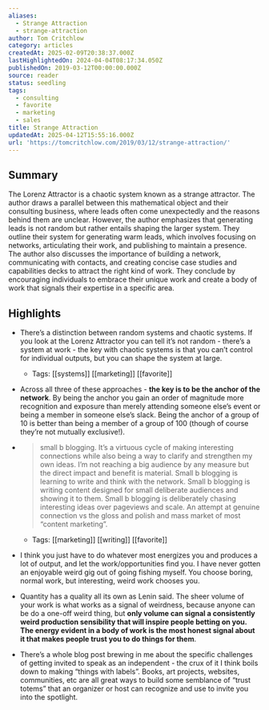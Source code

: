 ```yaml
---
aliases:
  - Strange Attraction
  - strange-attraction
author: Tom Critchlow
category: articles
createdAt: 2025-02-09T20:38:37.000Z
lastHighlightedOn: 2024-04-04T08:17:34.050Z
publishedOn: 2019-03-12T00:00:00.000Z
source: reader
status: seedling
tags:
  - consulting
  - favorite
  - marketing
  - sales
title: Strange Attraction
updatedAt: 2025-04-12T15:55:16.000Z
url: 'https://tomcritchlow.com/2019/03/12/strange-attraction/'
---
```

## Summary

The Lorenz Attractor is a chaotic system known as a strange attractor. The author draws a parallel between this mathematical object and their consulting business, where leads often come unexpectedly and the reasons behind them are unclear. However, the author emphasizes that generating leads is not random but rather entails shaping the larger system. They outline their system for generating warm leads, which involves focusing on networks, articulating their work, and publishing to maintain a presence. The author also discusses the importance of building a network, communicating with contacts, and creating concise case studies and capabilities decks to attract the right kind of work. They conclude by encouraging individuals to embrace their unique work and create a body of work that signals their expertise in a specific area.

## Highlights

- There’s a distinction between random systems and chaotic systems. If you look at the Lorenz Attractor you can tell it’s not random - there’s a system at work - the key with chaotic systems is that you can’t control for individual outputs, but you can shape the system at large.
    - Tags: [[systems]] [[marketing]] [[favorite]]
- Across all three of these approaches - **the key is to be the anchor of the network**. By being the anchor you gain an order of magnitude more recognition and exposure than merely attending someone else’s event or being a member in someone else’s slack. Being the anchor of a group of 10 is better than being a member of a group of 100 (though of course they’re not mutually exclusive!).

- > small b blogging. It’s a virtuous cycle of making interesting connections while also being a way to clarify and strengthen my own ideas. I’m not reaching a big audience by any measure but the direct impact and benefit is material.
  > Small b blogging is learning to write and think with the network. Small b blogging is writing content designed for small deliberate audiences and showing it to them. Small b blogging is deliberately chasing interesting ideas over pageviews and scale. An attempt at genuine connection vs the gloss and polish and mass market of most “content marketing”.
    - Tags: [[marketing]] [[writing]] [[favorite]]

- I think you just have to do whatever most energizes you and produces a lot of output, and let the work/opportunities find you. I have never gotten an enjoyable weird gig out of going fishing myself. You choose boring, normal work, but interesting, weird work chooses you.
- Quantity has a quality all its own as Lenin said. The sheer volume of your work is what works as a signal of weirdness, because anyone can be do a one-off weird thing, but **only volume can signal a consistently weird production sensibility that will inspire people betting on you. The energy evident in a body of work is the most honest signal about it that makes people trust you to do things for them**.
- There’s a whole blog post brewing in me about the specific challenges of getting invited to speak as an independent - the crux of it I think boils down to making “things with labels”. Books, art projects, websites, communities, etc are all great ways to build some semblance of “trust totems” that an organizer or host can recognize and use to invite you into the spotlight.
